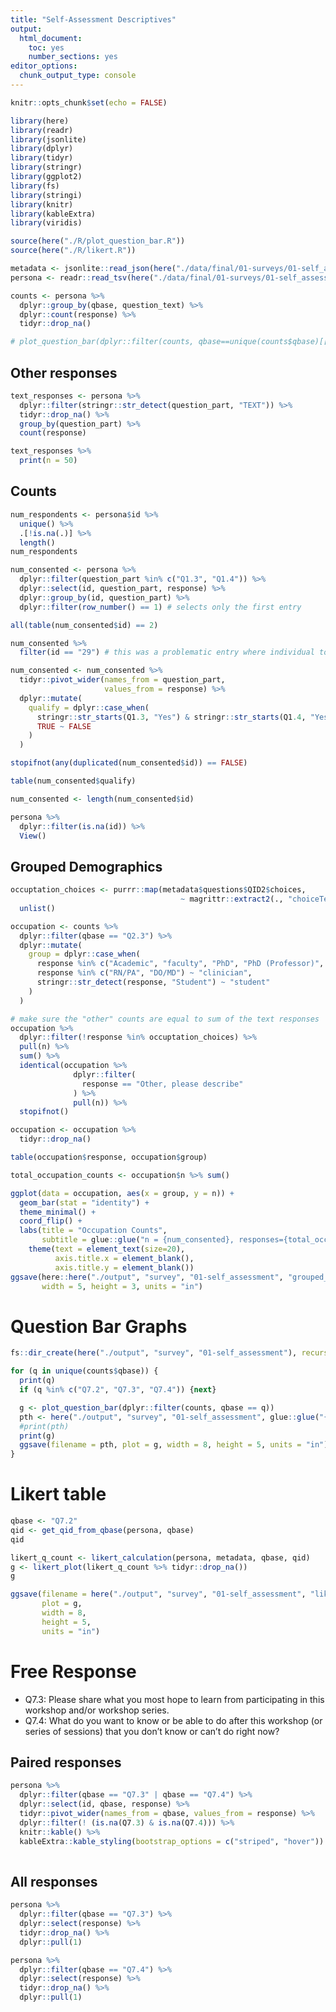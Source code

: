 ```yaml
---
title: "Self-Assessment Descriptives"
output: 
  html_document: 
    toc: yes
    number_sections: yes
editor_options: 
  chunk_output_type: console
---
```


```r
knitr::opts_chunk$set(echo = FALSE)
```

```r
library(here)
library(readr)
library(jsonlite)
library(dplyr)
library(tidyr)
library(stringr)
library(ggplot2)
library(fs)
library(stringi)
library(knitr)
library(kableExtra)
library(viridis)

source(here("./R/plot_question_bar.R"))
source(here("./R/likert.R"))

metadata <- jsonlite::read_json(here("./data/final/01-surveys/01-self_assessment_persona_metadata.json"))
persona <- readr::read_tsv(here("./data/final/01-surveys/01-self_assessment_persona_with_questions.tsv"))

counts <- persona %>%
  dplyr::group_by(qbase, question_text) %>%
  dplyr::count(response) %>%
  tidyr::drop_na()
```

```r
# plot_question_bar(dplyr::filter(counts, qbase==unique(counts$qbase)[[11]]))
```

## Other responses

```r
text_responses <- persona %>%
  dplyr::filter(stringr::str_detect(question_part, "TEXT")) %>%
  tidyr::drop_na() %>%
  group_by(question_part) %>%
  count(response)

text_responses %>%
  print(n = 50)
```

## Counts

```r
num_respondents <- persona$id %>%
  unique() %>%
  .[!is.na(.)] %>%
  length()
num_respondents
```

```r
num_consented <- persona %>%
  dplyr::filter(question_part %in% c("Q1.3", "Q1.4")) %>%
  dplyr::select(id, question_part, response) %>%
  dplyr::group_by(id, question_part) %>%
  dplyr::filter(row_number() == 1) # selects only the first entry

all(table(num_consented$id) == 2)

num_consented %>%
  filter(id == "29") # this was a problematic entry where individual took survey multiple attempts

num_consented <- num_consented %>%
  tidyr::pivot_wider(names_from = question_part,
                     values_from = response) %>%
  dplyr::mutate(
    qualify = dplyr::case_when(
      stringr::str_starts(Q1.3, "Yes") & stringr::str_starts(Q1.4, "Yes") ~ TRUE,
      TRUE ~ FALSE
    )
  )

stopifnot(any(duplicated(num_consented$id)) == FALSE)

table(num_consented$qualify)

num_consented <- length(num_consented$id)
```



```r
persona %>%
  dplyr::filter(is.na(id)) %>%
  View()
```



## Grouped Demographics

```r
occuptation_choices <- purrr::map(metadata$questions$QID2$choices,
                                      ~ magrittr::extract2(., "choiceText")) %>%
  unlist()
```


```r
occupation <- counts %>%
  dplyr::filter(qbase == "Q2.3") %>%
  dplyr::mutate(
    group = dplyr::case_when(
      response %in% c("Academic", "faculty", "PhD", "PhD (Professor)", "Analyst", "Research administrator", "Research Adminstrator", "healthcare administration, PhD, MPH", "Biomedical Technician") ~ "researcher",
      response %in% c("RN/PA", "DO/MD") ~ "clinician",
      stringr::str_detect(response, "Student") ~ "student"
    )
  )
```

```r
# make sure the "other" counts are equal to sum of the text responses
occupation %>%
  dplyr::filter(!response %in% occuptation_choices) %>%
  pull(n) %>%
  sum() %>%
  identical(occupation %>%
              dplyr::filter(
                response == "Other, please describe"
              ) %>%
              pull(n)) %>%
  stopifnot()
```

```r
occupation <- occupation %>%
  tidyr::drop_na()
```

```r
table(occupation$response, occupation$group)
```

```r
total_occupation_counts <- occupation$n %>% sum()
```


```r
ggplot(data = occupation, aes(x = group, y = n)) +
  geom_bar(stat = "identity") +
  theme_minimal() +
  coord_flip() +
  labs(title = "Occupation Counts",
       subtitle = glue::glue("n = {num_consented}, responses={total_occupation_counts}")) +
    theme(text = element_text(size=20),
          axis.title.x = element_blank(),
          axis.title.y = element_blank())
ggsave(here::here("./output", "survey", "01-self_assessment", "grouped_demographics.png"),
       width = 5, height = 3, units = "in")
```



# Question Bar Graphs

```r
fs::dir_create(here("./output", "survey", "01-self_assessment"), recurse = TRUE)

for (q in unique(counts$qbase)) {
  print(q)
  if (q %in% c("Q7.2", "Q7.3", "Q7.4")) {next}

  g <- plot_question_bar(dplyr::filter(counts, qbase == q))
  pth <- here("./output", "survey", "01-self_assessment", glue::glue("{q}.png"))
  #print(pth)
  print(g)
  ggsave(filename = pth, plot = g, width = 8, height = 5, units = "in")
}
```

# Likert table

```r
qbase <- "Q7.2"
qid <- get_qid_from_qbase(persona, qbase)
qid

likert_q_count <- likert_calculation(persona, metadata, qbase, qid)
g <- likert_plot(likert_q_count %>% tidyr::drop_na())
g
```

```r
ggsave(filename = here("./output", "survey", "01-self_assessment", "likert.png"),
       plot = g,
       width = 8,
       height = 5,
       units = "in")
```



# Free Response

- Q7.3: Please share what you most hope to learn from participating in this workshop and/or workshop series. 
- Q7.4: What do you want to know or be able to do after this workshop (or series of sessions) that you don't know or can't do right now?

## Paired responses

```r
persona %>%
  dplyr::filter(qbase == "Q7.3" | qbase == "Q7.4") %>%
  dplyr::select(id, qbase, response) %>%
  tidyr::pivot_wider(names_from = qbase, values_from = response) %>%
  dplyr::filter(! (is.na(Q7.3) & is.na(Q7.4))) %>%
  knitr::kable() %>%
  kableExtra::kable_styling(bootstrap_options = c("striped", "hover"))
  
```


## All responses

```r
persona %>%
  dplyr::filter(qbase == "Q7.3") %>%
  dplyr::select(response) %>%
  tidyr::drop_na() %>%
  dplyr::pull(1)
```

```r
persona %>%
  dplyr::filter(qbase == "Q7.4") %>%
  dplyr::select(response) %>%
  tidyr::drop_na() %>%
  dplyr::pull(1)
```
